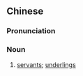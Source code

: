 {{also|隶圉}}
==Chinese==
{{zh-forms|s=隶圉}}

===Pronunciation===
{{zh-pron
|m=lìyǔ
|c=dai6 jyu5
|cat=n
}}

===Noun===
{{zh-noun}}

# [[servant]]s; [[underling]]s